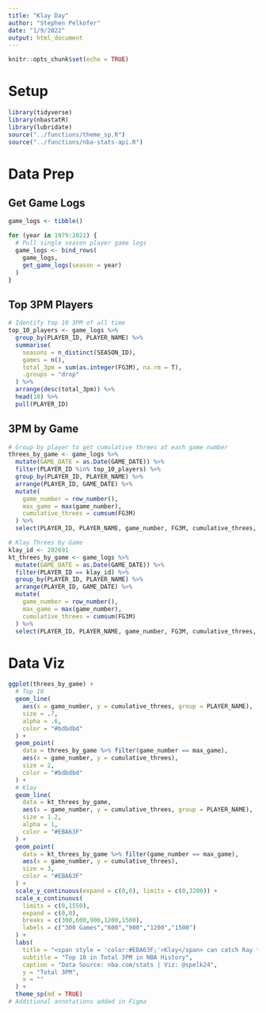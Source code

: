 ```yaml
---
title: "Klay Day"
author: "Stephen Pelkofer"
date: "1/9/2022"
output: html_document
---
```


```r
knitr::opts_chunk$set(echo = TRUE)
```

# Setup

```r
library(tidyverse)
library(nbastatR)
library(lubridate)
source("../functions/theme_sp.R")
source("../functions/nba-stats-api.R")
```

# Data Prep

## Get Game Logs

```r
game_logs <- tibble()

for (year in 1979:2022) {
  # Pull single season player game logs
  game_logs <- bind_rows(
    game_logs,
    get_game_logs(season = year)
  )
}
```

## Top 3PM Players

```r
# Identify top 10 3PM of all time
top_10_players <- game_logs %>%
  group_by(PLAYER_ID, PLAYER_NAME) %>%
  summarise(
    seasons = n_distinct(SEASON_ID),
    games = n(),
    total_3pm = sum(as.integer(FG3M), na.rm = T),
    .groups = "drop"
  ) %>% 
  arrange(desc(total_3pm)) %>% 
  head(10) %>% 
  pull(PLAYER_ID)
```

## 3PM by Game

```r
# Group by player to get cumulative threes at each game number
threes_by_game <- game_logs %>% 
  mutate(GAME_DATE = as.Date(GAME_DATE)) %>% 
  filter(PLAYER_ID %in% top_10_players) %>% 
  group_by(PLAYER_ID, PLAYER_NAME) %>% 
  arrange(PLAYER_ID, GAME_DATE) %>% 
  mutate(
    game_number = row_number(),
    max_game = max(game_number),
    cumulative_threes = cumsum(FG3M)
  ) %>% 
  select(PLAYER_ID, PLAYER_NAME, game_number, FG3M, cumulative_threes, max_game)

# Klay Threes by Game
klay_id <- 202691
kt_threes_by_game <- game_logs %>% 
  mutate(GAME_DATE = as.Date(GAME_DATE)) %>% 
  filter(PLAYER_ID == klay_id) %>% 
  group_by(PLAYER_ID, PLAYER_NAME) %>% 
  arrange(PLAYER_ID, GAME_DATE) %>% 
  mutate(
    game_number = row_number(),
    max_game = max(game_number),
    cumulative_threes = cumsum(FG3M)
  ) %>% 
  select(PLAYER_ID, PLAYER_NAME, game_number, FG3M, cumulative_threes, max_game)
```

# Data Viz

```r
ggplot(threes_by_game) +
  # Top 10
  geom_line(
    aes(x = game_number, y = cumulative_threes, group = PLAYER_NAME),
    size = .7,
    alpha = .6,
    color = "#bdbdbd"
  ) +
  geom_point(
    data = threes_by_game %>% filter(game_number == max_game),
    aes(x = game_number, y = cumulative_threes),
    size = 2,
    color = "#bdbdbd"
  ) +
  # Klay
  geom_line(
    data = kt_threes_by_game,
    aes(x = game_number, y = cumulative_threes, group = PLAYER_NAME),
    size = 1.2,
    alpha = 1,
    color = "#EBA63F"
  ) +
  geom_point(
    data = kt_threes_by_game %>% filter(game_number == max_game),
    aes(x = game_number, y = cumulative_threes),
    size = 3,
    color = "#EBA63F"
  ) +
  scale_y_continuous(expand = c(0,0), limits = c(0,3200)) +
  scale_x_continuous(
    limits = c(0,1550),
    expand = c(0,0),
    breaks = c(300,600,900,1200,1500),
    labels = c("300 Games","600","900","1200","1500")
  ) +
  labs(
    title = "<span style = 'color:#EBA63F;'>Klay</span> can catch Ray too...",
    subtitle = "Top 10 in Total 3PM in NBA History",
    caption = "Data Source: nba.com/stats | Viz: @spelk24",
    y = "Total 3PM",
    x = ""
  ) +
  theme_sp(md = TRUE)
# Additional annotations added in Figma
```
